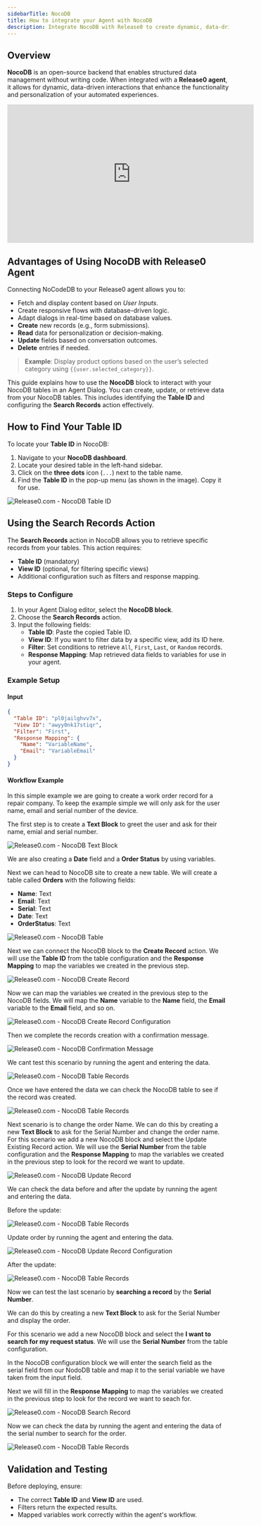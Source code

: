 ```yaml
---
sidebarTitle: NocoDB
title: How to integrate your Agent with NocoDB
description: Integrate NocoDB with Release0 to create dynamic, data-driven chatbot interactions using structured data management. Learn how to fetch, create, update, and delete records in your agent dialogs.
---
```


## Overview

**NocoDB** is an open-source backend that enables structured data management without writing code. When integrated with a **Release0 agent**, it allows for dynamic, data-driven interactions that enhance the functionality and personalization of your automated experiences.

<iframe
  width="560"
  height="315"
  src="https://www.youtube.com/embed/31PuQWeLObo"
  title="YouTube video player"
  frameBorder="0"
  allow="accelerometer; autoplay; clipboard-write; encrypted-media; gyroscope; picture-in-picture; web-share"
  allowFullScreen
></iframe>

## Advantages of Using NocoDB with Release0 Agent

Connecting NoCodeDB to your Release0 agent allows you to:
- Fetch and display content based on *User Inputs*.
- Create responsive flows with database-driven logic.
- Adapt dialogs in real-time based on database values.
- **Create** new records (e.g., form submissions).
- **Read** data for personalization or decision-making.
- **Update** fields based on conversation outcomes.
- **Delete** entries if needed.

> **Example**: Display product options based on the user’s selected category using `{{user.selected_category}}`.


This guide explains how to use the **NocoDB** block to interact with your NocoDB tables in an Agent Dialog. You can create, update, or retrieve data from your NocoDB tables. This includes identifying the **Table ID** and configuring the **Search Records** action effectively.


## How to Find Your Table ID
To locate your **Table ID** in NocoDB:
1. Navigate to your **NocoDB dashboard**.
2. Locate your desired table in the left-hand sidebar.
3. Click on the **three dots** icon (`...`) next to the table name.
4. Find the **Table ID** in the pop-up menu (as shown in the image). Copy it for use.

<Frame style={{ maxWidth: '400px' }}>
  <img src="/images/blocks/integrations/nocodb/nocodb-table-id.png" alt="Release0.com - NocoDB Table ID" />
</Frame>



## Using the Search Records Action
The **Search Records** action in NocoDB allows you to retrieve specific records from your tables. This action requires:
- **Table ID** (mandatory)
- **View ID** (optional, for filtering specific views)
- Additional configuration such as filters and response mapping.

### Steps to Configure
1. In your Agent Dialog editor, select the **NocoDB block**.
2. Choose the **Search Records** action.
3. Input the following fields:
   - **Table ID**: Paste the copied Table ID.
   - **View ID**: If you want to filter data by a specific view, add its ID here.
   - **Filter**: Set conditions to retrieve `All`, `First`, `Last`, or `Random` records.
   - **Response Mapping**: Map retrieved data fields to variables for use in your agent.

### Example Setup
#### Input
```json
{
  "Table ID": "pl0jailghvv7x",
  "View ID": "awyy0nk17stiqr",
  "Filter": "First",
  "Response Mapping": {
    "Name": "VariableName",
    "Email": "VariableEmail"
  }
}
```

#### Workflow Example

In this simple example we are going to create a work order record for a repair company. To keep the example simple we will only ask for the user name, email and serial number of the device.

The first step is to create a **Text Block** to greet the user and ask for their name, emial and serial number.

<Frame style={{ maxWidth: '800px' }}>
  <img src="/images/blocks/integrations/nocodb/collect-data.png" alt="Release0.com - NocoDB Text Block" />
</Frame>

We are also creating a **Date** field and a **Order Status** by using variables.

Next we can head to NocoDB site to create a new table. We will create a table called **Orders** with the following fields:
- **Name**: Text
- **Email**: Text
- **Serial**: Text
- **Date**: Text
- **OrderStatus**: Text

<Frame style={{ maxWidth: '800px' }}>
  <img src="/images/blocks/integrations/nocodb/nododb-table.png" alt="Release0.com - NocoDB Table" />
</Frame>

Next we can connect the NocoDB block to the **Create Record** action. We will use the **Table ID** from the table configuration and the **Response Mapping** to map the variables we created in the previous step.

<Frame style={{ maxWidth: '400px' }}>
  <img src="/images/blocks/integrations/nocodb/create-order-connection.png" alt="Release0.com - NocoDB Create Record" />
</Frame>

Now we can map the variables we created in the previous step to the NocoDB fields. We will map the **Name** variable to the **Name** field, the **Email** variable to the **Email** field, and so on.

<Frame style={{ maxWidth: '400px' }}>
  <img src="/images/blocks/integrations/nocodb/save-records-nocodb.png" alt="Release0.com - NocoDB Create Record Configuration" />
</Frame>

Then we complete the records creation with a confirmation message.
<Frame style={{ maxWidth: '600px' }}>
  <img src="/images/blocks/integrations/nocodb/create-record.png" alt="Release0.com - NocoDB Confirmation Message" />
</Frame>

We cant test this scenario by running the agent and entering the data. 

<Frame style={{ maxWidth: '800px' }}>
  <img src="/images/blocks/integrations/nocodb/order-creation-test.png" alt="Release0.com - NocoDB Table Records" />
</Frame>

Once we have entered the data we can check the NocoDB table to see if the record was created.

<Frame style={{ maxWidth: '800px' }}>
  <img src="/images/blocks/integrations/nocodb/nocodb-records.png" alt="Release0.com - NocoDB Table Records" />
</Frame>

Next scenario is to change the order Name. We can do this by creating a new **Text Block** to ask for the Serial Number and change the order name. For this scenario we add a new NocoDB block and select the Update Existing Record action. We will use the **Serial Number** from the table configuration and the **Response Mapping** to map the variables we created in the previous step to look for the record we want to update.


<Frame style={{ maxWidth: '600px' }}>
  <img src="/images/blocks/integrations/nocodb/update-records-nocodb.png" alt="Release0.com - NocoDB Update Record" />
</Frame>

We can check the data before and after the update by running the agent and entering the data.

Before the update:

<Frame style={{ maxWidth: '800px' }}>
  <img src="/images/blocks/integrations/nocodb/order-creation-test1.png" alt="Release0.com - NocoDB Table Records" />
</Frame>

Update order by running the agent and entering the data.
<Frame style={{ maxWidth: '600px' }}>
  <img src="/images/blocks/integrations/nocodb/order-creation-test-agent.png" alt="Release0.com - NocoDB Update Record Configuration" />
</Frame>

After the update:
<Frame style={{ maxWidth: '800px' }}>
  <img src="/images/blocks/integrations/nocodb/order-creation-test2.png" alt="Release0.com - NocoDB Table Records" />
</Frame>

Now we can test the last scenario by **searching a record** by the **Serial Number**. 

We can do this by creating a new **Text Block** to ask for the Serial Number and display the order. 

For this scenario we add a new NocoDB block and select the **I want to search for my request status**. We will use the **Serial Number** from the table configuration.

In the NocoDB configuration block we will enter the search field as the serial field from our NodoDB table and map it to the serial variable we have taken from the input field.

Next we will fill in the **Response Mapping** to map the variables we created in the previous step to look for the record we want to seach for.

<Frame style={{ maxWidth: '400px' }}>
  <img src="/images/blocks/integrations/nocodb/order-search-config.png" alt="Release0.com - NocoDB Search Record" />
</Frame>

Now we can check the data by running the agent and entering the data of the serial number to search for the order.
<Frame style={{ maxWidth: '600px' }}>
  <img src="/images/blocks/integrations/nocodb/order-search-test.png" alt="Release0.com - NocoDB Table Records" />
</Frame>



## Validation and Testing
Before deploying, ensure:
- The correct **Table ID** and **View ID** are used.
- Filters return the expected results.
- Mapped variables work correctly within the agent's workflow.
